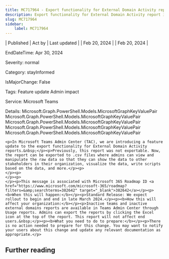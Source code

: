 ```yaml
---
title: MC717964 - Export functionality for External Domain Activity report in Microsoft Teams Admin Center
description: Export functionality for External Domain Activity report in Microsoft Teams Admin Center
slug: MC717964
sidebar:
    label: MC717964
---
```



| Published | Act by | Last updated |
| Feb 20, 2024 |  | Feb 20, 2024 |

EndDateTime: Apr 30, 2024

Severity: normal

Category: stayInformed

IsMajorChange: False

Tags: Feature update Admin impact

Service: Microsoft Teams

Details: Microsoft.Graph.PowerShell.Models.MicrosoftGraphKeyValuePair Microsoft.Graph.PowerShell.Models.MicrosoftGraphKeyValuePair Microsoft.Graph.PowerShell.Models.MicrosoftGraphKeyValuePair Microsoft.Graph.PowerShell.Models.MicrosoftGraphKeyValuePair Microsoft.Graph.PowerShell.Models.MicrosoftGraphKeyValuePair

```
<p>In Microsoft Teams Admin Center (TAC), we are introducing a feature update to the export functionality for External Domain Activity reports.&nbsp;</p><p>Previously, this report was not exportable. Now, the report can be exported to .csv files where admins can view and manipulate the raw data so that they can show the data to other stakeholders in their organization, visualize the data, write scripts based on the data, and more.</p><p>  
</p><p>
</p><p>
</p><p>This message is associated with Microsoft 365 Roadmap ID <a href="https://www.microsoft.com/microsoft-365/roadmap?filters=&amp;searchterms=382642" target="_blank">382642</a></p><p><b>When this will happen:</b></p><p>Standard Release: We expect rollout to begin and end in late March 2024.</p><p><b>How this will affect your organization:</b></p><p>Inactive teams and inactive external domains reports are available in Teams Admin Center through Usage reports. Admins can export the reports by clicking the Excel icon at the top of the report. This report will not affect end users.&nbsp;</p><p><b>What you need to do to prepare:</b></p><p>There is no action needed to prepare for this change. You may want to notify your users about this change and update any relevant documentation as appropriate.</p>
```

## Further reading
